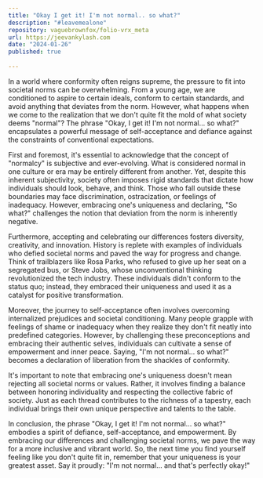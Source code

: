 ```yaml
---
title: "Okay I get it! I'm not normal.. so what?"
description: "#leavemealone"
repository: vaguebrownfox/folio-vrx_meta
url: https://jeevankylash.com
date: "2024-01-26"
published: true
  
---
```


In a world where conformity often reigns supreme, the pressure to fit into societal norms can be overwhelming. From a young age, we are conditioned to aspire to certain ideals, conform to certain standards, and avoid anything that deviates from the norm. However, what happens when we come to the realization that we don't quite fit the mold of what society deems "normal"? The phrase "Okay, I get it! I'm not normal... so what?" encapsulates a powerful message of self-acceptance and defiance against the constraints of conventional expectations.

First and foremost, it's essential to acknowledge that the concept of "normalcy" is subjective and ever-evolving. What is considered normal in one culture or era may be entirely different from another. Yet, despite this inherent subjectivity, society often imposes rigid standards that dictate how individuals should look, behave, and think. Those who fall outside these boundaries may face discrimination, ostracization, or feelings of inadequacy. However, embracing one's uniqueness and declaring, "So what?" challenges the notion that deviation from the norm is inherently negative.

Furthermore, accepting and celebrating our differences fosters diversity, creativity, and innovation. History is replete with examples of individuals who defied societal norms and paved the way for progress and change. Think of trailblazers like Rosa Parks, who refused to give up her seat on a segregated bus, or Steve Jobs, whose unconventional thinking revolutionized the tech industry. These individuals didn't conform to the status quo; instead, they embraced their uniqueness and used it as a catalyst for positive transformation.

Moreover, the journey to self-acceptance often involves overcoming internalized prejudices and societal conditioning. Many people grapple with feelings of shame or inadequacy when they realize they don't fit neatly into predefined categories. However, by challenging these preconceptions and embracing their authentic selves, individuals can cultivate a sense of empowerment and inner peace. Saying, "I'm not normal... so what?" becomes a declaration of liberation from the shackles of conformity.

It's important to note that embracing one's uniqueness doesn't mean rejecting all societal norms or values. Rather, it involves finding a balance between honoring individuality and respecting the collective fabric of society. Just as each thread contributes to the richness of a tapestry, each individual brings their own unique perspective and talents to the table.

In conclusion, the phrase "Okay, I get it! I'm not normal... so what?" embodies a spirit of defiance, self-acceptance, and empowerment. By embracing our differences and challenging societal norms, we pave the way for a more inclusive and vibrant world. So, the next time you find yourself feeling like you don't quite fit in, remember that your uniqueness is your greatest asset. Say it proudly: "I'm not normal... and that's perfectly okay!"